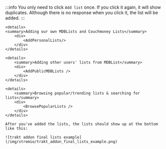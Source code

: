 
:::info
You only need to click `Add list` once. If you click it again, it will show duplicates.
Although there is no response when you click it, the list will be added.
:::

    <details>
    <summary>Adding our own MDBLists and Couchmoney Lists</summary>
        <div>
            <AddPersonalLists/>
        </div>
    </details>

    <details>
        <summary>Adding other users' lists from MDBList</summary>
        <div>
            <AddPublicMDBLists />
        </div>
    </details>

    <details>
        <summary>Browsing popular/trending lists & searching for lists</summary>
        <div>
            <BrowsePopularLists />
        </div>
    </details>

    After you've added the lists, the lists should show up at the bottom like this:

    ![trakt addon final lists example](/img/stremio/trakt_addon_final_lists_example.png)
